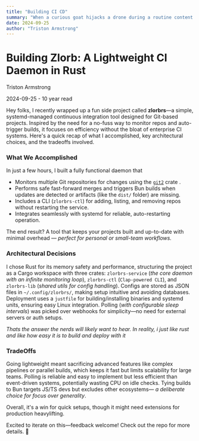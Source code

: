 ```yaml
---
title: "Building CI CD"
summary: "When a curious goat hijacks a drone during a routine content collection trip, the ContentCrafter Inc. team turns the quirky mishap into a hilarious and captivating travelogue. Follow the Collectors' adventurous chase, the Validators' meticulous review, and the Transformers' creative magic in this lighthearted tale of unexpected content creation."
date: 2024-09-25
author: "Triston Armstrong"
---
```


<h1 style={`view-transition-name: link-h-building-ci-cd`} className="text-2xl font-bold">Building Zlorb: A Lightweight CI Daemon in Rust</h1>

<div className="flex gap-2">
  <div style={"view-transition-name: avatar; background-image: url(../../src/assets/avatar.jpg)"} className="w-10 h-10 rounded-full bg-center bg-cover"></div>
  <div className="mb-4">
    Triston Armstrong
    <p className="text-gray-400 text-sm">2024-09-25 - 10 year read</p>
  </div>
</div>

Hey folks, I recently wrapped up a fun side project called **zlorbrs**—a simple, systemd-managed continuous integration tool designed for Git-based projects. Inspired by the need for a no-fuss way to monitor repos and auto-trigger builds, it focuses on efficiency without the bloat of enterprise CI systems. Here's a quick recap of what I accomplished, key architectural choices, and the tradeoffs involved.

### What We Accomplished
In just a few hours, I built a fully functional daemon that
- Monitors multiple Git repositories for changes using the [`git2`](https://docs.rs/git2/latest/git2/) crate .
- Performs safe fast-forward merges and triggers Bun builds when updates are detected or artifacts (like the `dist/` folder) are missing.
- Includes a CLI (`zlorbrs-ctl`) for adding, listing, and removing repos without restarting the service.
- Integrates seamlessly with systemd for reliable, auto-restarting operation.

The end result? A tool that keeps your projects built and up-to-date with minimal overhead — _perfect for personal or small-team workflows._

### Architectural Decisions

I chose Rust for its memory safety and performance, structuring the project as a Cargo workspace with three crates: `zlorbrs-service` (_the core daemon with an infinite monitoring loop_), `zlorbrs-ctl` (`Clap-powered CLI`), and `zlorbrs-lib` (_shared utils for config handling_). Configs are stored as JSON files in `~/.config/zlorbrs/`, making setup intuitive and avoiding databases. Deployment uses a `justfile` for building/installing binaries and systemd units, ensuring easy Linux integration. Polling (_with configurable sleep intervals_) was picked over webhooks for simplicity—no need for external servers or auth setups.

_Thats the answer the nerds will likely want to hear. In reality, i just like rust and like how easy it is to build and deploy with it_

### TradeOffs
Going lightweight meant sacrificing advanced features like complex pipelines or parallel builds, which keeps it fast but limits scalability for large teams. Polling is reliable and easy to implement but less efficient than event-driven systems, potentially wasting CPU on idle checks. Tying builds to Bun targets JS/TS devs but excludes other ecosystems— _a deliberate choice for focus over generality_.


Overall, it's a win for quick setups, though it might need extensions for production heavylifting.

Excited to iterate on this—feedback welcome! Check out the repo for more details. 🚀


